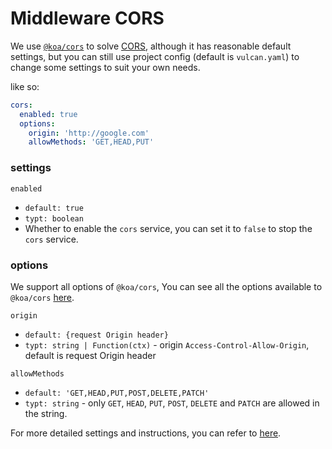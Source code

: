 # Middleware CORS

We use [`@koa/cors`](https://github.com/koajs/cors) to solve [CORS](https://developer.mozilla.org/zh-TW/docs/Web/HTTP/CORS), although it has reasonable default settings, but you can still use project config (default is `vulcan.yaml`) to change some settings to suit your own needs.

like so:

```yaml
cors:
  enabled: true
  options:
    origin: 'http://google.com'
    allowMethods: 'GET,HEAD,PUT'
```

### settings

`enabled`

- `default: true`
- `typt: boolean`
- Whether to enable the `cors` service, you can set it to `false` to stop the `cors` service.

### options

We support all options of `@koa/cors`, You can see all the options available to `@koa/cors` [here](https://github.com/koajs/cors#corsoptions).

`origin`

- `default: {request Origin header}`
- `typt: string | Function(ctx)` - origin `Access-Control-Allow-Origin`, default is request Origin header

`allowMethods`

- `default: 'GET,HEAD,PUT,POST,DELETE,PATCH'`
- `typt: string` - only `GET`, `HEAD`, `PUT`, `POST`, `DELETE` and `PATCH` are allowed in the string.

For more detailed settings and instructions, you can refer to [here](https://github.com/koajs/cors#corsoptions).
